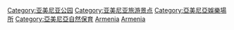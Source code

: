 {{Portal|亞美尼亞}}

[[Category:亚美尼亚公园|Category:亚美尼亚公园]]
[[Category:亚美尼亚旅游景点|Category:亚美尼亚旅游景点]]
[[Category:亞美尼亞娛樂場所|Category:亞美尼亞娛樂場所]]
[[Category:亞美尼亞自然保育|Category:亞美尼亞自然保育]]
[[Category:亞洲各國動物園|Armenia]]
[[Category:歐洲各國動物園|Armenia]]